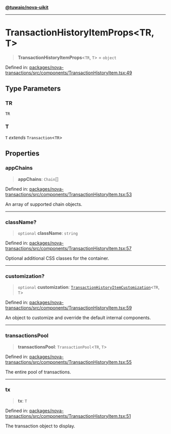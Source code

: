 [**@tuwaio/nova-uikit**](../../../README.md)

***

# TransactionHistoryItemProps\<TR, T\>

> **TransactionHistoryItemProps**\<`TR`, `T`\> = `object`

Defined in: [packages/nova-transactions/src/components/TransactionHistoryItem.tsx:49](https://github.com/TuwaIO/nova-uikit/blob/dedb6275cfa76e55837201d18b3160c7a32b8a7e/packages/nova-transactions/src/components/TransactionHistoryItem.tsx#L49)

## Type Parameters

### TR

`TR`

### T

`T` *extends* `Transaction`\<`TR`\>

## Properties

### appChains

> **appChains**: `Chain`[]

Defined in: [packages/nova-transactions/src/components/TransactionHistoryItem.tsx:53](https://github.com/TuwaIO/nova-uikit/blob/dedb6275cfa76e55837201d18b3160c7a32b8a7e/packages/nova-transactions/src/components/TransactionHistoryItem.tsx#L53)

An array of supported chain objects.

***

### className?

> `optional` **className**: `string`

Defined in: [packages/nova-transactions/src/components/TransactionHistoryItem.tsx:57](https://github.com/TuwaIO/nova-uikit/blob/dedb6275cfa76e55837201d18b3160c7a32b8a7e/packages/nova-transactions/src/components/TransactionHistoryItem.tsx#L57)

Optional additional CSS classes for the container.

***

### customization?

> `optional` **customization**: [`TransactionHistoryItemCustomization`](TransactionHistoryItemCustomization.md)\<`TR`, `T`\>

Defined in: [packages/nova-transactions/src/components/TransactionHistoryItem.tsx:59](https://github.com/TuwaIO/nova-uikit/blob/dedb6275cfa76e55837201d18b3160c7a32b8a7e/packages/nova-transactions/src/components/TransactionHistoryItem.tsx#L59)

An object to customize and override the default internal components.

***

### transactionsPool

> **transactionsPool**: `TransactionPool`\<`TR`, `T`\>

Defined in: [packages/nova-transactions/src/components/TransactionHistoryItem.tsx:55](https://github.com/TuwaIO/nova-uikit/blob/dedb6275cfa76e55837201d18b3160c7a32b8a7e/packages/nova-transactions/src/components/TransactionHistoryItem.tsx#L55)

The entire pool of transactions.

***

### tx

> **tx**: `T`

Defined in: [packages/nova-transactions/src/components/TransactionHistoryItem.tsx:51](https://github.com/TuwaIO/nova-uikit/blob/dedb6275cfa76e55837201d18b3160c7a32b8a7e/packages/nova-transactions/src/components/TransactionHistoryItem.tsx#L51)

The transaction object to display.
